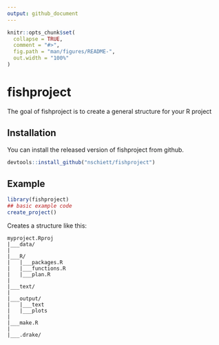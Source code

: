 ```yaml
---
output: github_document
---
```


<!-- README.md is generated from README.Rmd. Please edit that file -->

```r
knitr::opts_chunk$set(
  collapse = TRUE,
  comment = "#>",
  fig.path = "man/figures/README-",
  out.width = "100%"
)
```

# fishproject

<!-- badges: start -->
<!-- badges: end -->

The goal of fishproject is to create a general structure for your R project

## Installation

You can install the released version of fishproject from github. 

``` r
devtools::install_github("nschiett/fishproject")
```

## Example

```r
library(fishproject)
## basic example code
create_project()
```
 Creates a structure like this: 
 
 ```
 myproject.Rproj
|___data/
|
|___R/
|   |___packages.R
|   |___functions.R
|   |___plan.R
|
|___text/
|
|___output/
|   |___text
|   |___plots
|
|___make.R
|
|___.drake/
 ```




